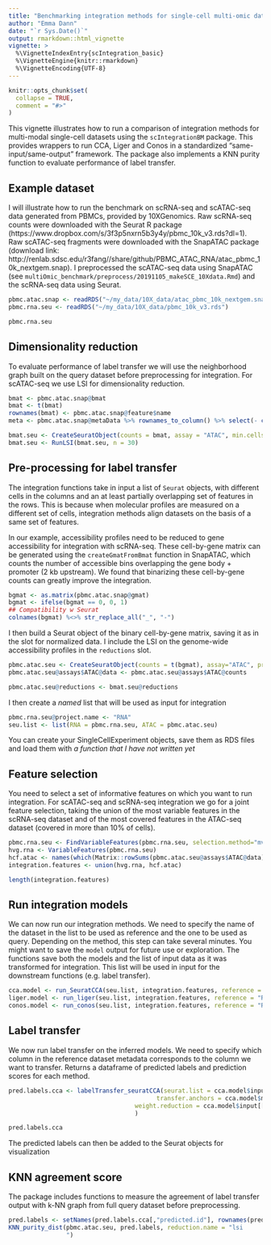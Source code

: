 ```yaml
---
title: "Benchmarking integration methods for single-cell multi-omic data"
author: "Emma Dann"
date: "`r Sys.Date()`"
output: rmarkdown::html_vignette
vignette: >
  %\VignetteIndexEntry{scIntegration_basic}
  %\VignetteEngine{knitr::rmarkdown}
  %\VignetteEncoding{UTF-8}
---
```


```r
knitr::opts_chunk$set(
  collapse = TRUE,
  comment = "#>"
)
```

This vignette illustrates how to run a comparison of integration methods for multi-modal single-cell datasets using the `scIntegrationBM` package. This provides wrappers to run CCA, Liger and Conos in a standardized "same-input/same-output" framework. The package also implements a KNN purity function to evaluate performance of label transfer.

## Example dataset {-}
I will illustrate how to run the benchmark on scRNA-seq and scATAC-seq data generated from PBMCs, provided by 10XGenomics. Raw scRNA-seq counts were downloaded with the Seurat R package (https://www.dropbox.com/s/3f3p5nxrn5b3y4y/pbmc_10k_v3.rds?dl=1). Raw scATAC-seq fragments were downloaded with the SnapATAC package (download link: http://renlab.sdsc.edu/r3fang//share/github/PBMC_ATAC_RNA/atac_pbmc_10k_nextgem.snap). I preprocessed the scATAC-seq data using SnapATAC (see `multiOmic_benchmark/preprocess/20191105_makeSCE_10Xdata.Rmd`) and the scRNA-seq data using Seurat.

```r
pbmc.atac.snap <- readRDS("~/my_data/10X_data/atac_pbmc_10k_nextgem.snapATAC.RDS")
pbmc.rna.seu <- readRDS("~/my_data/10X_data/pbmc_10k_v3.rds")
```

```r
pbmc.rna.seu
```

## Dimensionality reduction {-}

To evaluate performance of label transfer we will use the neighborhood graph built on the query dataset before preprocessing for integration. For scATAC-seq we use LSI for dimensionality reduction.

```r
bmat <- pbmc.atac.snap@bmat
bmat <- t(bmat)
rownames(bmat) <- pbmc.atac.snap@feature$name
meta <- pbmc.atac.snap@metaData %>% rownames_to_column() %>% select(- c(cell_id,rowname) ) %>% column_to_rownames("barcode")

bmat.seu <- CreateSeuratObject(counts = bmat, assay = "ATAC", min.cells = 100, meta.data = meta)
bmat.seu <- RunLSI(bmat.seu, n = 30)
```


## Pre-processing for label transfer {-}

The integration functions take in input a list of `Seurat` objects, with different cells in the columns and an at least partially overlapping set of features in the rows. This is because when molecular profiles are measured on a different set of cells, integration methods align datasets on the basis of a same set of features. 

In our example, accessibility profiles need to be reduced to gene accessibility for integration with scRNA-seq. These cell-by-gene matrix can be generated using the `createGmatFromBmat` function in SnapATAC, which counts the number of accessible bins overlapping the gene body + promoter (2 kb upstream). We found that binarizing these cell-by-gene counts can greatly improve the integration. 

```r
bgmat <- as.matrix(pbmc.atac.snap@gmat)
bgmat <- ifelse(bgmat == 0, 0, 1)
## Compatibility w Seurat
colnames(bgmat) %<>% str_replace_all("_", "-")
```

I then build a Seurat object of the binary cell-by-gene matrix, saving it as in the slot for normalized data. I include the LSI on the genome-wide accessibility profiles in the `reductions` slot.

```r
pbmc.atac.seu <- CreateSeuratObject(counts = t(bgmat), assay="ATAC", project = "ATAC")
pbmc.atac.seu@assays$ATAC@data <- pbmc.atac.seu@assays$ATAC@counts

pbmc.atac.seu@reductions <- bmat.seu@reductions
```

I then create a *named* list that will be used as input for integration
```r
pbmc.rna.seu@project.name <- "RNA"
seu.list <- list(RNA = pbmc.rna.seu, ATAC = pbmc.atac.seu)
```

You can create your SingleCellExperiment objects, save them as RDS files and load them with _a function that I have not written yet_

## Feature selection {-}

You need to select a set of informative features on which you want to run integration. For scATAC-seq and scRNA-seq integration we go for a joint feature selection, taking the union of the most variable features in the scRNA-seq dataset and of the most covered features in the ATAC-seq dataset (covered in more than 10% of cells).

```r
pbmc.rna.seu <- FindVariableFeatures(pbmc.rna.seu, selection.method="mvp", dispersion.cutoff=c(0.5, 10), mean.cutoff=c(0.0125, 3))
hvg.rna <- VariableFeatures(pbmc.rna.seu)
hcf.atac <- names(which(Matrix::rowSums(pbmc.atac.seu@assays$ATAC@data) > 0.2*ncol(pbmc.atac.seu)))
integration.features <- union(hvg.rna, hcf.atac)

length(integration.features)
```

## Run integration models 

We can now run our integration methods. We need to specify the name of the dataset in the list to be used as reference and the one to be used as query. Depending on the method, this step can take several minutes. You might want to save the `model` output for future use or exploration. The functions save both the models and the list of input data as it was transformed for integration. This list will be used in input for the downstream functions (e.g. label transfer).

```r
cca.model <- run_SeuratCCA(seu.list, integration.features, reference = "RNA", query = "ATAC")
liger.model <- run_liger(seu.list, integration.features, reference = "RNA", query = "ATAC")
conos.model <- run_conos(seu.list, integration.features, reference = "RNA", query = "ATAC")
```

## Label transfer {-}

We now run label transfer on the inferred models. We need to specify which column in the reference dataset metadata corresponds to the column we want to transfer. 
<!-- The output is a list of seurat objects, where a predicted annotation column is added in the `meta.data` of the query dataset. -->
Returns a dataframe of predicted labels and prediction scores for each method.

```r
pred.labels.cca <- labelTransfer_seuratCCA(seurat.list = cca.model$input,
                                         transfer.anchors = cca.model$model, annotation.col = "celltype",
                                   weight.reduction = cca.model$input[["ATAC"]]@reductions[["lsi"]]
                                   )

pred.labels.cca
```

The predicted labels can then be added to the Seurat objects for visualization

## KNN agreement score {-}

The package includes functions to measure the agreement of label transfer output with k-NN graph from full query dataset before preprocessing.

```r
pred.labels <- setNames(pred.labels.cca[,"predicted.id"], rownames(pred.labels.cca))
KNN_purity_dist(pbmc.atac.seu, pred.labels, reduction.name = "lsi
                ")

```

